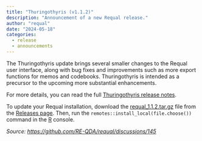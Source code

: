 ```yaml
---
title: "Thuringothyris (v1.1.2)"
description: "Announcement of a new Requal release."
author: "requal"
date: "2024-05-18"
categories:
  - release
  - announcements
---
```


The Thuringothyris update brings several smaller changes to the Requal user interface, along with bug fixes and improvements such as more export functions for memos and codebooks. Thuringothyris  is intended as a precursor to the upcoming more substantial enhancements.

For more details, you can read the full [Thuringothyris release notes](https://github.com/RE-QDA/requal/releases/tag/v1.1.2).

To update your Requal installation, download the [requal_1.1.2.tar.gz](https://github.com/RE-QDA/requal/releases/download/v1.1.2/requal_1.1.2.tar.gz) file from the [Releases page](https://github.com/RE-QDA/requal/releases). Then, run the `remotes::install_local(file.choose())` command in the [R](https://www.r-project.org/) console.

_Source: [https://github.com/RE-QDA/requal/discussions/145](https://github.com/RE-QDA/requal/discussions/145)_
